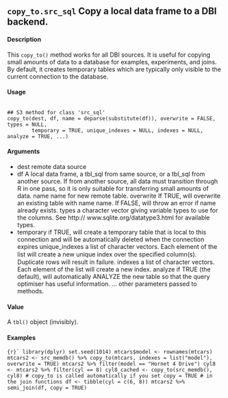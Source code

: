 ## ``copy_to.src_sql`` Copy a local data frame to a DBI backend.

#### Description 

This ``copy_to()`` method works for all DBI sources. It is useful for copying small amounts of data to a database for examples, experiments, and joins. By default, it creates temporary tables which are typically only visible to the current connection to the database.

#### Usage
<pre><code>
## S3 method for class 'src_sql' 
copy_to(dest, df, name = deparse(substitute(df)), overwrite = FALSE, types = NULL, 
        temporary = TRUE, unique_indexes = NULL, indexes = NULL, analyze = TRUE, ...)
</code></pre>

#### Arguments 
* dest remote data source 
* df A local data frame, a tbl_sql from same source, or a tbl_sql from another source. 
 If from another source, all data must transition through R in one pass, so it is only suitable for transferring small amounts of data. name name for new remote table. overwrite If TRUE, will overwrite an existing table with name name. If FALSE, will throw an error if name already exists. types a character vector giving variable types to use for the columns. See http:// www.sqlite.org/datatype3.html for available types.
* temporary if TRUE, will create a temporary table that is local to this connection and will be automatically deleted when the connection expires unique_indexes a list of character vectors. Each element of the list will create a new unique index over the speciﬁed column(s). Duplicate rows will result in failure. indexes a list of character vectors. Each element of the list will create a new index. analyze if TRUE (the default), will automatically ANALYZE the new table so that the query optimiser has useful information. ... other parameters passed to methods.

 
#### Value 
A ``tbl()`` object (invisibly).

#### Examples
```{r}`
library(dplyr) set.seed(1014)
mtcars$model <- rownames(mtcars) mtcars2 <- src_memdb() %>% copy_to(mtcars, indexes = list("model"), overwrite = TRUE) mtcars2 %>% filter(model == "Hornet 4 Drive")
cyl8 <- mtcars2 %>% filter(cyl == 8) cyl8_cached <- copy_to(src_memdb(), cyl8)
# copy_to is called automatically if you set copy = TRUE # in the join functions df <- tibble(cyl = c(6, 8)) mtcars2 %>% semi_join(df, copy = TRUE)
```
